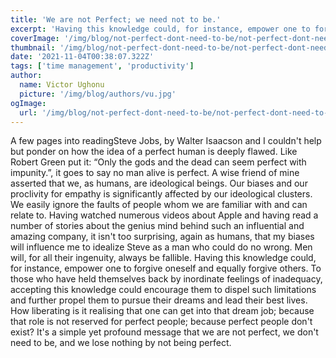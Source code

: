 ```yaml
---
title: 'We are not Perfect; we need not to be.'
excerpt: 'Having this knowledge could, for instance, empower one to forgive oneself and equally forgive others. For those who have held themselves back by the thought that they are wanting, this knowledge could encourage them to dispel such limitations and pursue their dreams and lead their best lives.'
coverImage: '/img/blog/not-perfect-dont-need-to-be/not-perfect-dont-need-to-be.jpg'
thumbnail: '/img/blog/not-perfect-dont-need-to-be/not-perfect-dont-need-to-be.jpg'
date: '2021-11-04T00:38:07.322Z'
tags: ['time management', 'productivity']
author:
  name: Victor Ughonu
  picture: '/img/blog/authors/vu.jpg'
ogImage:
  url: '/img/blog/not-perfect-dont-need-to-be/not-perfect-dont-need-to-be.jpg'
---
```


<ArticleImage imageUrl='/img/blog/not-perfect-dont-need-to-be/not-perfect-dont-need-to-be.jpg' />

<ArticleParagraph>
A few pages into reading<ArticleHighlight>Steve Jobs, by Walter Isaacson</ArticleHighlight> and I couldn&apos;t help but ponder on how the idea of a perfect human is deeply flawed. Like Robert Green put it: “Only the gods and the dead can seem perfect with impunity.”, it goes to say no man alive is perfect.
</ArticleParagraph>

<ArticleParagraph>
 A wise friend of mine asserted that we, as humans, are ideological beings. Our biases and our proclivity for empathy is significantly affected by our ideological clusters. We easily ignore the faults of people whom we are familiar with and can relate to.
</ArticleParagraph>

<ArticleParagraph>
 Having watched numerous videos about Apple and having read a number of stories about the genius mind behind such an influential and amazing company, it isn&apos;t too surprising, again as humans, that my biases will influence me to idealize Steve as a man who could do no wrong.
</ArticleParagraph>

<ArticleParagraph>
  <ArticleHighlight>
  Men will, for all their ingenuity, always be fallible.
  </ArticleHighlight>
</ArticleParagraph>

<ArticleParagraph>
Having this knowledge could, for instance, empower one to forgive oneself and equally forgive others. To those who have held themselves back by inordinate feelings of inadequacy, accepting this knowledge could encourage them to dispel such limitations and further propel them to pursue their dreams and lead their best lives.
</ArticleParagraph>

<ArticleParagraph>
How liberating is it realising that one can get into that dream job; because that role is not reserved for perfect people; because perfect people don&apos;t exist? 
</ArticleParagraph>

<ArticleParagraph>
It&apos;s a simple yet profound message that we are not perfect, we don&apos;t need to be, and we lose nothing by not being perfect.
</ArticleParagraph>

